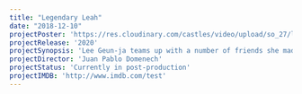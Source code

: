 ```yaml
---
title: "Legendary Leah"
date: "2018-12-10"
projectPoster: 'https://res.cloudinary.com/castles/video/upload/so_27/leah.jpg'
projectRelease: '2020'
projectSynopsis: 'Lee Geun-ja teams up with a number of friends she made during her time in lock-up, including Woo So-yeong (Kim Bu-seon), a thief with a gunsmith for a husband; Oh Su-heui (Ra Mi-ran), who was saved from assault at the hands fellow inmates by Lee; and Preacher Jeon (Kim Byeong-ok), an eccentric man of the cloth who was struck by her gentle nature in jail. She gets even with her rivals and searches for the daughter she was forced to leave behind when she was convicted. Sympathy for Lady Vengeance is the third film in a series, preceded by Sympathy for Mr. Vengeance, and Old Boy.'
projectDirector: 'Juan Pablo Domenech'
projectStatus: 'Currently in post-production'
projectIMDB: 'http://www.imdb.com/test'
---
```



<VideoPlayer
    publicID = "leah"
    title = "Absolutely Nothing"
    subtitle = "Nothing ft. Santa"
    posterID = '27'
/>
